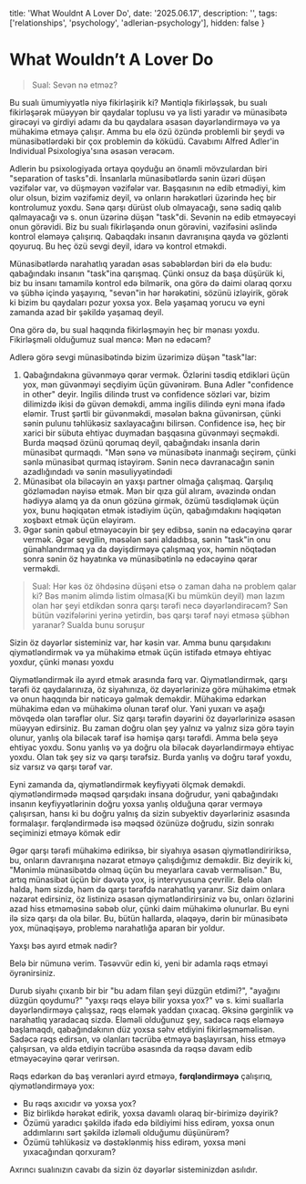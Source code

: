   title: 'What Wouldnt A Lover Do',
  date: '2025.06.17',
  description: '',
  tags: ['relationships', 'psychology', 'adlerian-psychology'],
  hidden: false
}

# What Wouldn’t A Lover Do

> Sual: Sevən nə etməz?

Bu sualı ümumiyyətlə niyə fikirləşirik ki? Məntiqlə fikirləşsək, bu sualı fikirləşərək müəyyən bir qaydalar toplusu və ya listi yaradır və münasibətə girəcəyi və girdiyi adamı da bu qaydalara əsasən dəyərləndirməyə və ya mühakimə etməyə çalışır. Amma bu elə özü özündə problemli bir şeydi və münasibətlərdəki bir çox problemin də köküdü. Cavabımı Alfred Adler'in Individual Psixologiya'sına əsasən verəcəm.

Adlerin bu psixologiyada ortaya qoyduğu ən önəmli mövzulardan biri "separation of tasks"di. İnsanlarla münasibətlərdə sənin üzəri düşən vəzifələr var, və düşməyən vəzifələr var. Başqasının nə edib etmədiyi, kim olur olsun, bizim vəzifəmiz deyil, və onların hərəkətləri üzərində heç bir kontrolumuz yoxdu. Sənə qarşı dürüst olub olmayacağı, sənə sadiq qalıb qalmayacağı və s. onun üzərinə düşən "task"di. Sevənin nə edib etməyəcəyi onun görəvidi. Biz bu sualı fikirləşəndə onun görəvini, vəzifəsini əslində kontrol eləməyə çalışırıq. Qabaqdakı insanın davranışına qayda və gözlənti qoyuruq. Bu heç özü sevgi deyil, idarə və kontrol etməkdi. 

Münasibətlərdə narahatlıq yaradan əsas səbəblərdən biri də elə budu: qabağındakı insanın "task"ina qarışmaq. Çünki onsuz da başa düşürük ki, biz bu insanı tamamilə kontrol edə bilmərik, ona görə də daimi olaraq qorxu və şübhə içində yaşayırıq, "sevən"in hər hərəkətini, sözünü izləyirik, görək ki bizim bu qaydaları pozur yoxsa yox. Belə yaşamaq yorucu və eyni zamanda azad bir şəkildə yaşamaq deyil. 

Ona görə də, bu sual haqqında fikirləşməyin heç bir mənası yoxdu. Fikirləşməli olduğumuz sual məncə: Mən nə edəcəm? 

Adlerə görə sevgi münasibətində bizim üzərimizə düşən "task"lar:
1. Qabağındakına güvənməyə qərar vermək. Özlərini təsdiq etdikləri üçün yox, mən güvənməyi seçdiyim üçün güvənirəm. Buna Adler "confidence in other" deyir. Ingilis dilində trust və confidence sözləri var, bizim dilimizdə ikisi də güvən deməkdi, amma ingilis dilində eyni məna ifadə eləmir. Trust şərtli bir güvənməkdi, məsələn bakna güvənirsən, çünki sənin pulunu təhlükəsiz saxlayacağını bilirsən. Confidence isə, heç bir xarici bir sübuta ehtiyac duymadan başqasına güvənməyi seçməkdi. Burda məqsəd özünü qorumaq deyil, qabağındakı insanla dərin münasibət qurmaqdı. "Mən sənə və münasibətə inanmağı seçirəm, çünki sənlə münasibət qurmaq istəyirəm. Sənin necə davranacağın sənin azadlığındadı və sənin məsuliyyətindədi
2. Münasibət ola biləcəyin ən yaxşı partner olmağa çalışmaq. Qarşılıq gözləmədən nəyisə etmək. Mən bir qıza gül alıram, əvəzində ondan hədiyyə alamq ya da onun gözünə girmək, özümü təsdiqləmək üçün yox, bunu həqiqətən etmək istədiyim üçün, qabağımdakını həqiqətən xoşbəxt etmək üçün eləyirəm. 
3. Əgər sənin qəbul etməyəcəyin bir şey edibsə, sənin nə edəcəyinə qərar vermək. Əgər sevgilin, məsələn səni aldadıbsa, sənin "task"in onu günahlandırmaq ya da dəyişdirməyə çalışmaq yox, həmin nöqtədən sonra sənin öz həyatınka və münasibətinlə nə edəcəyinə qərar verməkdi.

> Sual: Hər kəs öz öhdəsinə düşəni etsə o zaman daha nə problem qalar ki? Bəs mənim əlimdə listim olmasa(Ki bu mümkün deyil) mən lazım olan hər şeyi etdikdən sonra qarşı tərəfi necə dəyərləndirəcəm? Sən bütün vəzifələrini yerinə yetirdin, bəs qarşı tərəf nəyi etməsə şübhən yaranar? Sualda bunu soruşur

Sizin öz dəyərlər sisteminiz var, hər kəsin var. Amma bunu qarşıdakını qiymətləndirmək və ya mühakimə etmək üçün istifadə etməyə ehtiyac yoxdur, çünki mənası yoxdu

Qiymətləndirmək ilə ayırd etmək arasında fərq var. Qiymətləndirmək, qarşı tərəfi öz qaydalarınıza, öz siyahınıza, öz dəyərlərinizə görə mühakimə etmək və onun haqqında bir nəticəyə gəlmək deməkdir. Mühakimə edərkən mühakimə edən və mühakimə olunan tərəf olur. Yəni yuxarı və aşağı mövqedə olan tərəflər olur. Siz qarşı tərəfin dəyərini öz dəyərlərinizə əsasən müəyyən edirsiniz. Bu zaman doğru olan şey yalnız və yalnız sizə görə təyin olunur, yanlış ola biləcək tərəf isə həmişə qarşı tərəfdi. Amma belə şeyə ehtiyac yoxdu. Sonu yanlış və ya doğru ola biləcək dəyərləndirməyə ehtiyac yoxdu. Olan tək şey siz və qarşı tərəfsiz. Burda yanlış və doğru tərəf yoxdu, siz varsız və qarşı tərəf var.

Eyni zamanda da, qiymətləndirmək keyfiyyəti ölçmək deməkdi. qiymətləndirmədə məqsəd qarşıdakı insana doğrudur, yəni qabağındakı insanın keyfiyyətlərinin doğru yoxsa yanlış olduğuna qərar verməyə çalışırsan, hansı ki bu doğru yalnış da sizin subyektiv dəyərləriniz əsasında formalaşır. fərqləndirmədə isə məqsəd özünüzə doğrudu, sizin sonrakı seçiminizi etməyə kömək edir

Əgər qarşı tərəfi mühakimə ediriksə, bir siyahıya əsasən qiymətləndiririksə, bu, onların davranışına nəzarət etməyə çalışdığımız deməkdir. Biz deyirik ki, "Mənimlə münasibətdə olmaq üçün bu meyarlara cavab verməlisən." Bu, artıq münasibət üçün bir dəvətə yox, iş intervyusuna çevrilir. Belə olan halda, həm sizdə, həm də qarşı tərəfdə narahatlıq yaranır. Siz daim onlara nəzarət edirsiniz, öz listinizə əsasən qiymətləndirirsiniz və bu, onları özlərini azad hiss etməməsinə səbəb olur, çünki daim mühakimə olunurlar. Bu eyni ilə sizə qarşı da ola bilər. Bu, bütün hallarda, əlaqəyə, dərin bir münasibətə yox, münaqişəyə, problemə narahatlığa aparan bir yoldur.

Yaxşı bəs ayırd etmək nədir?

Belə bir nümunə verim. Təsəvvür edin ki, yeni bir adamla rəqs etməyi öyrənirsiniz.

Durub siyahı çıxarıb bir bir "bu adam filan şeyi düzgün etdimi?", "ayağını düzgün qoydumu?" "yaxşı rəqs eləyə bilir yoxsa yox?" və s. kimi suallarla dəyərləndirməyə çalışsaz, rəqs eləmək yaddan çıxacaq. Əksinə gərginlik və narahatlıq yaradacaq sizdə. Eləməli olduğunuz şey, sadəcə rəqs eləməyə başlamaqdı, qabağındakının düz yoxsa səhv etdiyini fikirləşməməlisən. Sadəcə rəqs edirsən, və olanları təcrübə etməyə başlayırsan, hiss etməyə çalışırsan, və əldə etdiyin təcrübə əsasında da rəqsə davam edib etməyəcəyinə qərar verirsən. 

Rəqs edərkən də baş verənləri ayırd etməyə, **fərqləndirməyə** çalışırıq, qiymətləndirməyə yox:

- Bu rəqs axıcıdır və yoxsa yox?
- Biz birlikdə hərəkət edirik, yoxsa davamlı olaraq bir-birimizə dəyirik?
- Özümü yaradıcı şəkildə ifadə edə bildiyimi hiss edirəm, yoxsa onun addımlarını sərt şəkildə izləməli olduğumu düşünürəm?
- Özümü təhlükəsiz və dəstəklənmiş hiss edirəm, yoxsa məni yıxacağından qorxuram?

Axrıncı sualınızın cavabı da sizin öz dəyərlər sisteminizdən asılıdır.

